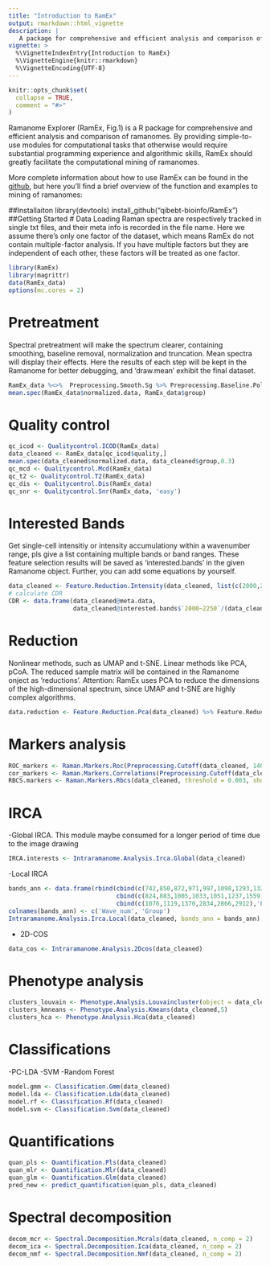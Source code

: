 ```yaml
---
title: "Introduction to RamEx"
output: rmarkdown::html_vignette
description: |
   A package for comprehensive and efficient analysis and comparison of ramanomes.
vignette: >
  %\VignetteIndexEntry{Introduction to RamEx}
  %\VignetteEngine{knitr::rmarkdown}
  %\VignetteEncoding{UTF-8}
---
```


```r
knitr::opts_chunk$set(
  collapse = TRUE,
  comment = "#>"
)
```

Ramanome Explorer (RamEx, Fig.1) is a R package for comprehensive and efficient analysis and comparison of ramanomes.
By providing simple-to-use modules for computational tasks that otherwise would require substantial programming experience and algorithmic skills, RamEx should greatly facilitate the computational mining of ramanomes.

More complete information about how to use RamEx can be found in the [github](https://github.com/qibebt-bioinfo/RamEx), but here you'll find a brief overview of the function and examples to mining of ramanomes:

##Installaiton
library(devtools)
install_github("qibebt-bioinfo/RamEx")
##Getting Started
# Data Loading
Raman spectra are respectively tracked in single txt files, and their meta info is recorded in the file name.
Here we assume there's only one factor of the dataset, which means RamEx do not contain multiple-factor analysis. If you have multiple factors but they are independent of each other, these factors will be treated as one factor.
```r
library(RamEx)
library(magrittr)
data(RamEx_data)
options(mc.cores = 2)
```
# Pretreatment
Spectral pretreatment will make the spectrum clearer, containing smoothing, baseline removal, normalization and truncation.
Mean spectra will display their effects.
Here the results of each step will be kept in the Ramanome for better debugging, and 'draw.mean' exhibit the final dataset.
```r
RamEx_data %<>%  Preprocessing.Smooth.Sg %>% Preprocessing.Baseline.Polyfit %>% Preprocessing.Normalize(.,'ch') 
mean.spec(RamEx_data$normalized.data, RamEx_data$group)  
```
# Quality control
```r
qc_icod <- Qualitycontrol.ICOD(RamEx_data)
data_cleaned <- RamEx_data[qc_icod$quality,] 
mean.spec(data_cleaned$normalized.data, data_cleaned$group,0.3)
qc_mcd <- Qualitycontrol.Mcd(RamEx_data) 
qc_t2 <- Qualitycontrol.T2(RamEx_data) 
qc_dis <- Qualitycontrol.Dis(RamEx_data) 
qc_snr <- Qualitycontrol.Snr(RamEx_data, 'easy')
```

# Interested Bands
Get single-cell intensitiy or intensity accumulationy within a wavenumber range, pls give a list containing multiple bands or band ranges. These feature selection results will be saved as 'interested.bands' in the given Ramanome object. Further, you can add some equations by yourself. 
```r
data_cleaned <- Feature.Reduction.Intensity(data_cleaned, list(c(2000,2250),c(2750,3050), 1450, 1665))
# calculate CDR
CDR <- data.frame(data_cleaned@meta.data, 
                  data_cleaned@interested.bands$`2000~2250`/(data_cleaned@interested.bands$`2000~2250` + data_cleaned@interested.bands$`2750~3050`))
```

# Reduction
Nonlinear methods, such as UMAP and t-SNE. Linear methods like PCA, pCoA. The reduced sample matrix will be contained in the Ramanome onject as 'reductions'. Attention: RamEx uses PCA to reduce the dimensions of the high-dimensional spectrum, since UMAP and t-SNE are highly complex algorithms.
```r
data.reduction <- Feature.Reduction.Pca(data_cleaned) %>% Feature.Reduction.Pcoa %>% Feature.Reduction.Tsne %>% Feature.Reduction.Umap 
``` 

# Markers analysis
```r
ROC_markers <- Raman.Markers.Roc(Preprocessing.Cutoff(data_cleaned, 1400, 1600), paired  = TRUE, threshold = 0.6) 
cor_markers <- Raman.Markers.Correlations(Preprocessing.Cutoff(data_cleaned, 1400, 1600), min.cor = 0.6) 
RBCS.markers <- Raman.Markers.Rbcs(data_cleaned, threshold = 0.003, show = T) 
```
# IRCA
-Global IRCA. This module maybe consumed for a longer period of time due to the image drawing
```r
IRCA.interests <- Intraramanome.Analysis.Irca.Global(data_cleaned)
```
-Local IRCA
```r
bands_ann <- data.frame(rbind(cbind(c(742,850,872,971,997,1098,1293,1328,1426,1576),'Nucleic acid'),
                              cbind(c(824,883,1005,1033,1051,1237,1559,1651),'Protein'),
                              cbind(c(1076,1119,1370,2834,2866,2912),'Lipids')))
colnames(bands_ann) <- c('Wave_num', 'Group')
Intraramanome.Analysis.Irca.Local(data_cleaned, bands_ann = bands_ann)
```
- 2D-COS
```r
data_cos <- Intraramanome.Analysis.2Dcos(data_cleaned) 
```
# Phenotype analysis
```r
clusters_louvain <- Phenotype.Analysis.Louvaincluster(object = data_cleaned, resolutions = c(0.8)) 
clusters_kmneans <- Phenotype.Analysis.Kmeans(data_cleaned,5)
clusters_hca <- Phenotype.Analysis.Hca(data_cleaned)
```

# Classifications
-PC-LDA
-SVM
-Random Forest
```r
model.gmm <- Classification.Gmm(data_cleaned)
model.lda <- Classification.Lda(data_cleaned)
model.rf <- Classification.Rf(data_cleaned)
model.svm <- Classification.Svm(data_cleaned)
```
# Quantifications
```r
quan_pls <- Quantification.Pls(data_cleaned) 
quan_mlr <- Quantification.Mlr(data_cleaned) 
quan_glm <- Quantification.Glm(data_cleaned) 
pred_new <- predict_quantification(quan_pls, data_cleaned)
```

# Spectral decomposition
```r
decom_mcr <- Spectral.Decomposition.Mcrals(data_cleaned, n_comp = 2)
decom_ica <- Spectral.Decomposition.Ica(data_cleaned, n_comp = 2) 
decom_nmf <- Spectral.Decomposition.Nmf(data_cleaned, n_comp = 2) 
```